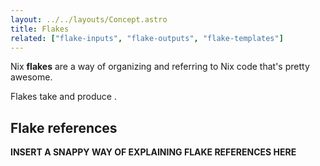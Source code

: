 ```yaml
---
layout: ../../layouts/Concept.astro
title: Flakes
related: ["flake-inputs", "flake-outputs", "flake-templates"]
---
```



Nix **flakes** are a way of organizing and referring to Nix code that's pretty awesome.

Flakes take <Snippet id="flake-inputs" show="flake inputs" client:only /> and
produce <Snippet id="flake-outputs" show="flake outputs" client:only />.

## Flake references

**INSERT A SNAPPY WAY OF EXPLAINING FLAKE REFERENCES HERE**
